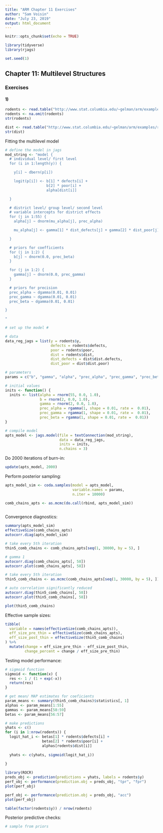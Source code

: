 ```yaml
---
title: "ARM Chapter 11 Exercises"
author: "Sam Voisin"
date: "July 23, 2019"
output: html_document
---
```


```r
knitr::opts_chunk$set(echo = TRUE)
```

```r

library(tidyverse)
library(rjags)

set.seed(1)

```

## Chapter 11: Multilevel Structures

### Exercises

#### 1)

```r

rodents <- read.table("http://www.stat.columbia.edu/~gelman/arm/examples/rodents/apt.dat")
rodents <- na.omit(rodents)
str(rodents)

```


```r

dist <- read.table("http://www.stat.columbia.edu/~gelman/arm/examples/rodents/dist.dat")
str(dist)

```

Fitting the multilevel model

```r

# define the model in jags
mod_string <- "model {
  # individual level/ first level
  for (i in 1:length(y)) {

    y[i] ~ dbern(p[i])

    logit(p[i]) <- b[1] * defects[i] +
                   b[2] * poor[i] +
                   alpha[dist[i]]

  }

  # district level/ group level/ second level
  # variable intercepts for district effects
  for (j in 1:55) {
    alpha[j] ~ dnorm(mu_alpha[j], prec_alpha)

    mu_alpha[j] <- gamma[1] * dist_defects[j] + gamma[2] * dist_poor[j]

  }

  # priors for coefficients
  for (j in 1:2) {
    b[j] ~ dnorm(0.0, prec_beta)
  }

  for (j in 1:2) {
    gamma[j] ~ dnorm(0.0, prec_gamma)
  }

  # priors for precision
  prec_alpha ~ dgamma(0.01, 0.01)
  prec_gamma ~ dgamma(0.01, 0.01)
  prec_beta ~ dgamma(0.01, 0.01)

}

"

```



```r

# set up the model #

# data
data_reg_jags = list(y = rodents$y,
                     defects = rodents$defects,
                     poor = rodents$poor,
                     dist = rodents$dist,
                     dist_defects = dist$dist.defects,
                     dist_poor = dist$dist.poor)

# parameters
params = c("b", "gamma", "alpha", "prec_alpha", "prec_gamma", "prec_beta")

# initial values
inits <- function() {
  inits <- list(alpha = rnorm(55, 0.0, 1.0),
                b = rnorm(2, 0.0, 1.0),
                gamma = rnorm(2, 0.0, 1.0),
                prec_alpha = rgamma(1, shape = 0.01, rate =  0.01),
                prec_gamma = rgamma(1, shape = 0.01, rate =  0.01),
                prec_beta = rgamma(1, shape = 0.01, rate =  0.01))
}

# compile model
apts_model <- jags.model(file = textConnection(mod_string),
                         data = data_reg_jags,
                         inits = inits,
                         n.chains = 3)

```

Do 2000 iterations of burn-in:

```r

update(apts_model, 2000)

```

Perform posterior sampling:

```r

apts_model_sim <- coda.samples(model = apts_model,
                               variable.names = params,
                               n.iter = 10000)

comb_chains_apts <- as.mcmc(do.call(rbind, apts_model_sim))
  
```

Convergence diagnostics:

```r

summary(apts_model_sim)
effectiveSize(comb_chains_apts)
autocorr.diag(apts_model_sim)

```


```r

# take every 5th iteration
thin5_comb_chains <- comb_chains_apts[seq(1, 30000, by = 5), ]

# gamma 1
autocorr.diag(comb_chains_apts[, 58])
autocorr.plot(comb_chains_apts[, 58])

# take every 5th iteration
thin5_comb_chains <- as.mcmc(comb_chains_apts[seq(1, 30000, by = 5), ])

# auto correlation significantly reduced
autocorr.diag(thin5_comb_chains[, 58])
autocorr.plot(thin5_comb_chains[, 58])

```


```r

plot(thin5_comb_chains)

```

Effective sample sizes:

```r

tibble(
  variable = names(effectiveSize(comb_chains_apts)),
  eff_size_pre_thin = effectiveSize(comb_chains_apts),
  eff_size_post_thin = effectiveSize(thin5_comb_chains)
) %>% 
  mutate(change = eff_size_pre_thin - eff_size_post_thin,
         change_percent = change / eff_size_pre_thin)

```

Testing model performance:

```r

# sigmoid function
sigmoid <- function(x) {
  res <- 1 / (1 + exp(-x))
  return(res)
}

```


```r

# get mean/ MAP estimates for coeficients
param_means <- summary(thin5_comb_chains)$statistics[, 1]
alphas <- param_means[1:55]
gammas <- param_means[58:59]
betas <- param_means[56:57]

# make predictions
yhats <- c()
for (i in 1:nrow(rodents)) {
  logit_hat_i <- betas[1] * rodents$defects[i] +
                 betas[2] * rodents$poor[i] +
                 alphas[rodents$dist[i]]
  
  yhats <- c(yhats, sigmoid(logit_hat_i))
  
}

```


```r

library(ROCR)
preds_obj <- prediction(predictions = yhats, labels = rodents$y)
perf_obj <- performance(prediction.obj = preds_obj, "tpr", "fpr")
plot(perf_obj)

```

```r

perf_obj <- performance(prediction.obj = preds_obj, "acc")
plot(perf_obj)

```

```r

table(factor(rodents$y)) / nrow(rodents)

```


Posterior predictive checks:

```r

# sample from priors


```

